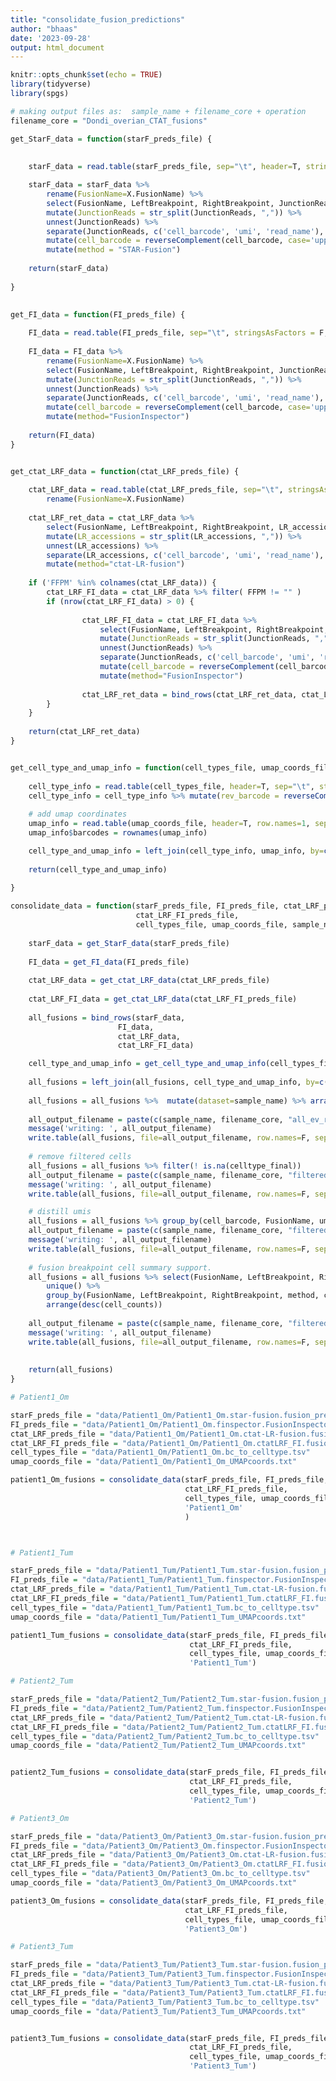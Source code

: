 ```yaml
---
title: "consolidate_fusion_predictions"
author: "bhaas"
date: '2023-09-28'
output: html_document
---
```


```r
knitr::opts_chunk$set(echo = TRUE)
library(tidyverse)
library(spgs)
```


```r

# making output files as:  sample_name + filename_core + operation 
filename_core = "Dondi_overian_CTAT_fusions"


```


```r


get_StarF_data = function(starF_preds_file) {
    
    
    starF_data = read.table(starF_preds_file, sep="\t", header=T, stringsAsFactors = F, com='')

    starF_data = starF_data %>% 
        rename(FusionName=X.FusionName) %>%
        select(FusionName, LeftBreakpoint, RightBreakpoint, JunctionReads) %>%
        mutate(JunctionReads = str_split(JunctionReads, ",")) %>%
        unnest(JunctionReads) %>%
        separate(JunctionReads, c('cell_barcode', 'umi', 'read_name'), "\\^") %>%
        mutate(cell_barcode = reverseComplement(cell_barcode, case='upper')) %>%
        mutate(method = "STAR-Fusion")
    
    return(starF_data)
        
}
    

get_FI_data = function(FI_preds_file) {
    
    FI_data = read.table(FI_preds_file, sep="\t", stringsAsFactors = F, header=T, com='')
    
    FI_data = FI_data %>% 
        rename(FusionName=X.FusionName) %>%
        select(FusionName, LeftBreakpoint, RightBreakpoint, JunctionReads) %>%
        mutate(JunctionReads = str_split(JunctionReads, ",")) %>%
        unnest(JunctionReads) %>%
        separate(JunctionReads, c('cell_barcode', 'umi', 'read_name'), "\\^") %>%
        mutate(cell_barcode = reverseComplement(cell_barcode, case='upper')) %>%
        mutate(method="FusionInspector")
    
    return(FI_data)
}


get_ctat_LRF_data = function(ctat_LRF_preds_file) {
    
    ctat_LRF_data = read.table(ctat_LRF_preds_file, sep="\t", stringsAsFactors = F, header=T, com='')  %>%
        rename(FusionName=X.FusionName)
    
    ctat_LRF_ret_data = ctat_LRF_data %>% 
        select(FusionName, LeftBreakpoint, RightBreakpoint, LR_accessions) %>%
        mutate(LR_accessions = str_split(LR_accessions, ",")) %>%
        unnest(LR_accessions) %>%
        separate(LR_accessions, c('cell_barcode', 'umi', 'read_name'), "\\^") %>%
        mutate(method="ctat-LR-fusion")
    
    if ('FFPM' %in% colnames(ctat_LRF_data)) {
        ctat_LRF_FI_data = ctat_LRF_data %>% filter( FFPM != "" ) 
        if (nrow(ctat_LRF_FI_data) > 0) {
                
                ctat_LRF_FI_data = ctat_LRF_FI_data %>%
                    select(FusionName, LeftBreakpoint, RightBreakpoint, JunctionReads) %>%
                    mutate(JunctionReads = str_split(JunctionReads, ",")) %>%
                    unnest(JunctionReads) %>%
                    separate(JunctionReads, c('cell_barcode', 'umi', 'read_name'), "\\^") %>%
                    mutate(cell_barcode = reverseComplement(cell_barcode, case='upper')) %>%
                    mutate(method="FusionInspector")
        
                ctat_LRF_ret_data = bind_rows(ctat_LRF_ret_data, ctat_LRF_FI_data)
        }
    }
    
    return(ctat_LRF_ret_data)
}


get_cell_type_and_umap_info = function(cell_types_file, umap_coords_file) {
    
    cell_type_info = read.table(cell_types_file, header=T, sep="\t", stringsAsFactors = F)
    cell_type_info = cell_type_info %>% mutate(rev_barcode = reverseComplement(barcodes, case='upper'))
    
    # add umap coordinates
    umap_info = read.table(umap_coords_file, header=T, row.names=1, sep=",")
    umap_info$barcodes = rownames(umap_info)

    cell_type_and_umap_info = left_join(cell_type_info, umap_info, by=c('barcodes'='barcodes') )
    
    return(cell_type_and_umap_info)
    
}

```


```r

consolidate_data = function(starF_preds_file, FI_preds_file, ctat_LRF_preds_file, 
                            ctat_LRF_FI_preds_file,
                            cell_types_file, umap_coords_file, sample_name) {
    
    starF_data = get_StarF_data(starF_preds_file)
    
    FI_data = get_FI_data(FI_preds_file)
    
    ctat_LRF_data = get_ctat_LRF_data(ctat_LRF_preds_file)
    
    ctat_LRF_FI_data = get_ctat_LRF_data(ctat_LRF_FI_preds_file)
    
    all_fusions = bind_rows(starF_data,
                        FI_data,
                        ctat_LRF_data,
                        ctat_LRF_FI_data)

    cell_type_and_umap_info = get_cell_type_and_umap_info(cell_types_file, umap_coords_file)
    
    all_fusions = left_join(all_fusions, cell_type_and_umap_info, by=c('cell_barcode'='rev_barcode'))
    
    all_fusions = all_fusions %>%  mutate(dataset=sample_name) %>% arrange(FusionName)
    
    all_output_filename = paste(c(sample_name, filename_core, "all_ev_reads.tsv"), collapse='.')        
    message('writing: ', all_output_filename)
    write.table(all_fusions, file=all_output_filename, row.names=F, sep="\t", quote=F)
    
    # remove filtered cells
    all_fusions = all_fusions %>% filter(! is.na(celltype_final))
    all_output_filename = paste(c(sample_name, filename_core, "filtered_cells_only.tsv"), collapse='.')        
    message('writing: ', all_output_filename)
    write.table(all_fusions, file=all_output_filename, row.names=F, sep="\t", quote=F)

    # distill umis
    all_fusions = all_fusions %>% group_by(cell_barcode, FusionName, umi, method) %>% filter(row_number()==1) %>% ungroup()
    all_output_filename = paste(c(sample_name, filename_core, "filtered_cells_and_dedup_umis.tsv"), collapse='.')        
    message('writing: ', all_output_filename)
    write.table(all_fusions, file=all_output_filename, row.names=F, sep="\t", quote=F)
    
    # fusion breakpoint cell summary support.
    all_fusions = all_fusions %>% select(FusionName, LeftBreakpoint, RightBreakpoint, method, cell_barcode, celltype_final, dataset) %>%
        unique() %>%
        group_by(FusionName, LeftBreakpoint, RightBreakpoint, method, celltype_final, dataset) %>% tally(name='cell_counts') %>%
        arrange(desc(cell_counts))
    
    all_output_filename = paste(c(sample_name, filename_core, "filtered_cells_and_dedup_umis.cell_counts_by_method.tsv"), collapse='.')        
    message('writing: ', all_output_filename)
    write.table(all_fusions, file=all_output_filename, row.names=F, sep="\t", quote=F)
    
    
    return(all_fusions)
}

```


```r

# Patient1_Om

starF_preds_file = "data/Patient1_Om/Patient1_Om.star-fusion.fusion_predictions.tsv.gz"
FI_preds_file = "data/Patient1_Om/Patient1_Om.finspector.FusionInspector.fusions.tsv.gz"
ctat_LRF_preds_file = "data/Patient1_Om/Patient1_Om.ctat-LR-fusion.fusion_predictions.tsv.gz"
ctat_LRF_FI_preds_file = "data/Patient1_Om/Patient1_Om.ctatLRF_FI.fusion_predictions.tsv.gz"
cell_types_file = "data/Patient1_Om/Patient1_Om.bc_to_celltype.tsv"
umap_coords_file = "data/Patient1_Om/Patient1_Om_UMAPcoords.txt"

patient1_Om_fusions = consolidate_data(starF_preds_file, FI_preds_file, ctat_LRF_preds_file,
                                       ctat_LRF_FI_preds_file,
                                       cell_types_file, umap_coords_file,
                                       'Patient1_Om'
                                       )




```


```r

# Patient1_Tum

starF_preds_file = "data/Patient1_Tum/Patient1_Tum.star-fusion.fusion_predictions.tsv.gz"
FI_preds_file = "data/Patient1_Tum/Patient1_Tum.finspector.FusionInspector.fusions.tsv.gz"
ctat_LRF_preds_file = "data/Patient1_Tum/Patient1_Tum.ctat-LR-fusion.fusion_predictions.tsv.gz"
ctat_LRF_FI_preds_file = "data/Patient1_Tum/Patient1_Tum.ctatLRF_FI.fusion_predictions.tsv.gz"
cell_types_file = "data/Patient1_Tum/Patient1_Tum.bc_to_celltype.tsv"
umap_coords_file = "data/Patient1_Tum/Patient1_Tum_UMAPcoords.txt"

patient1_Tum_fusions = consolidate_data(starF_preds_file, FI_preds_file, ctat_LRF_preds_file,
                                        ctat_LRF_FI_preds_file,
                                        cell_types_file, umap_coords_file,
                                        'Patient1_Tum')


```


```r

# Patient2_Tum

starF_preds_file = "data/Patient2_Tum/Patient2_Tum.star-fusion.fusion_predictions.tsv.gz"
FI_preds_file = "data/Patient2_Tum/Patient2_Tum.finspector.FusionInspector.fusions.tsv.gz"
ctat_LRF_preds_file = "data/Patient2_Tum/Patient2_Tum.ctat-LR-fusion.fusion_predictions.tsv.gz"
ctat_LRF_FI_preds_file = "data/Patient2_Tum/Patient2_Tum.ctatLRF_FI.fusion_predictions.tsv.gz"
cell_types_file = "data/Patient2_Tum/Patient2_Tum.bc_to_celltype.tsv"
umap_coords_file = "data/Patient2_Tum/Patient2_Tum_UMAPcoords.txt"


patient2_Tum_fusions = consolidate_data(starF_preds_file, FI_preds_file, ctat_LRF_preds_file,
                                        ctat_LRF_FI_preds_file,
                                        cell_types_file, umap_coords_file,
                                        'Patient2_Tum')


```


```r

# Patient3_Om

starF_preds_file = "data/Patient3_Om/Patient3_Om.star-fusion.fusion_predictions.tsv.gz"
FI_preds_file = "data/Patient3_Om/Patient3_Om.finspector.FusionInspector.fusions.tsv.gz"
ctat_LRF_preds_file = "data/Patient3_Om/Patient3_Om.ctat-LR-fusion.fusion_predictions.tsv.gz"
ctat_LRF_FI_preds_file = "data/Patient3_Om/Patient3_Om.ctatLRF_FI.fusion_predictions.tsv.gz"
cell_types_file = "data/Patient3_Om/Patient3_Om.bc_to_celltype.tsv"
umap_coords_file = "data/Patient3_Om/Patient3_Om_UMAPcoords.txt"

patient3_Om_fusions = consolidate_data(starF_preds_file, FI_preds_file, ctat_LRF_preds_file,
                                       ctat_LRF_FI_preds_file,
                                       cell_types_file, umap_coords_file,
                                       'Patient3_Om')

```


```r

# Patient3_Tum

starF_preds_file = "data/Patient3_Tum/Patient3_Tum.star-fusion.fusion_predictions.tsv.gz"
FI_preds_file = "data/Patient3_Tum/Patient3_Tum.finspector.FusionInspector.fusions.tsv.gz"
ctat_LRF_preds_file = "data/Patient3_Tum/Patient3_Tum.ctat-LR-fusion.fusion_predictions.tsv.gz"
ctat_LRF_FI_preds_file = "data/Patient3_Tum/Patient3_Tum.ctatLRF_FI.fusion_predictions.tsv.gz"
cell_types_file = "data/Patient3_Tum/Patient3_Tum.bc_to_celltype.tsv"
umap_coords_file = "data/Patient3_Tum/Patient3_Tum_UMAPcoords.txt"


patient3_Tum_fusions = consolidate_data(starF_preds_file, FI_preds_file, ctat_LRF_preds_file,
                                        ctat_LRF_FI_preds_file,
                                        cell_types_file, umap_coords_file,
                                        'Patient3_Tum')

```














